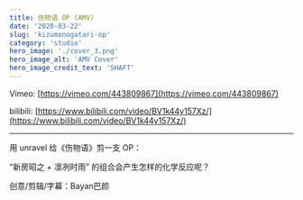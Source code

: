 ```yaml
---
title: 伤物语 OP (AMV)
date: '2020-03-22'
slug: 'kizumonogatari-op'
category: 'studio'
hero_image: './cover_3.png'
hero_image_alt: 'AMV Cover'
hero_image_credit_text: 'SHAFT'
---
```


Vimeo: [https://vimeo.com/443809867](https://vimeo.com/443809867)

bilibili: [https://www.bilibili.com/video/BV1k44y157Xz/](https://www.bilibili.com/video/BV1k44y157Xz/)

---

用 unravel 给《伤物语》剪一支 OP：

“新房昭之 + 凛冽时雨” 的组合会产生怎样的化学反应呢？

创意/剪辑/字幕：Bayan巴颜